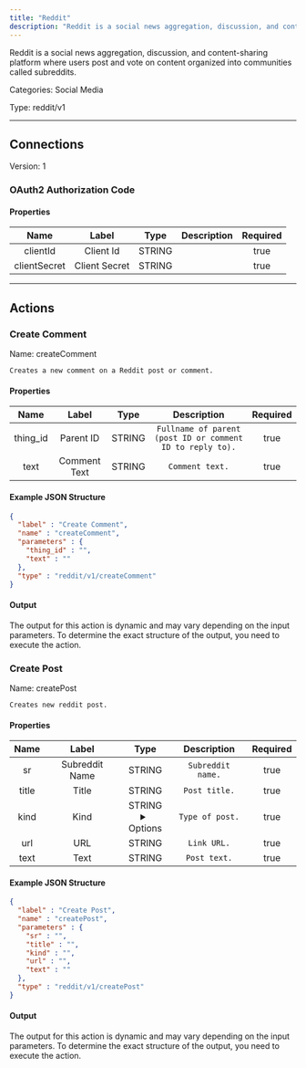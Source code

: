 ```yaml
---
title: "Reddit"
description: "Reddit is a social news aggregation, discussion, and content-sharing platform where users post and vote on content organized into communities called subreddits."
---
```


Reddit is a social news aggregation, discussion, and content-sharing platform where users post and vote on content organized into communities called subreddits.


Categories: Social Media


Type: reddit/v1

<hr />



## Connections

Version: 1


### OAuth2 Authorization Code

#### Properties

|      Name       |      Label     |     Type     |     Description     | Required |
|:---------------:|:--------------:|:------------:|:-------------------:|:--------:|
| clientId | Client Id | STRING |  | true |
| clientSecret | Client Secret | STRING |  | true |





<hr />



## Actions


### Create Comment
Name: createComment

`Creates a new comment on a Reddit post or comment.`

#### Properties

|      Name       |      Label     |     Type     |     Description     | Required |
|:---------------:|:--------------:|:------------:|:-------------------:|:--------:|
| thing_id | Parent ID | STRING | `Fullname of parent (post ID or comment ID to reply to).` | true |
| text | Comment Text | STRING | `Comment text.` | true |

#### Example JSON Structure
```json
{
  "label" : "Create Comment",
  "name" : "createComment",
  "parameters" : {
    "thing_id" : "",
    "text" : ""
  },
  "type" : "reddit/v1/createComment"
}
```

#### Output

The output for this action is dynamic and may vary depending on the input parameters. To determine the exact structure of the output, you need to execute the action.




### Create Post
Name: createPost

`Creates new reddit post.`

#### Properties

|      Name       |      Label     |     Type     |     Description     | Required |
|:---------------:|:--------------:|:------------:|:-------------------:|:--------:|
| sr | Subreddit Name | STRING | `Subreddit name.` | true |
| title | Title | STRING | `Post title.` | true |
| kind | Kind | STRING <details> <summary> Options </summary> link, self </details> | `Type of post.` | true |
| url | URL | STRING | `Link URL.` | true |
| text | Text | STRING | `Post text.` | true |

#### Example JSON Structure
```json
{
  "label" : "Create Post",
  "name" : "createPost",
  "parameters" : {
    "sr" : "",
    "title" : "",
    "kind" : "",
    "url" : "",
    "text" : ""
  },
  "type" : "reddit/v1/createPost"
}
```

#### Output

The output for this action is dynamic and may vary depending on the input parameters. To determine the exact structure of the output, you need to execute the action.






